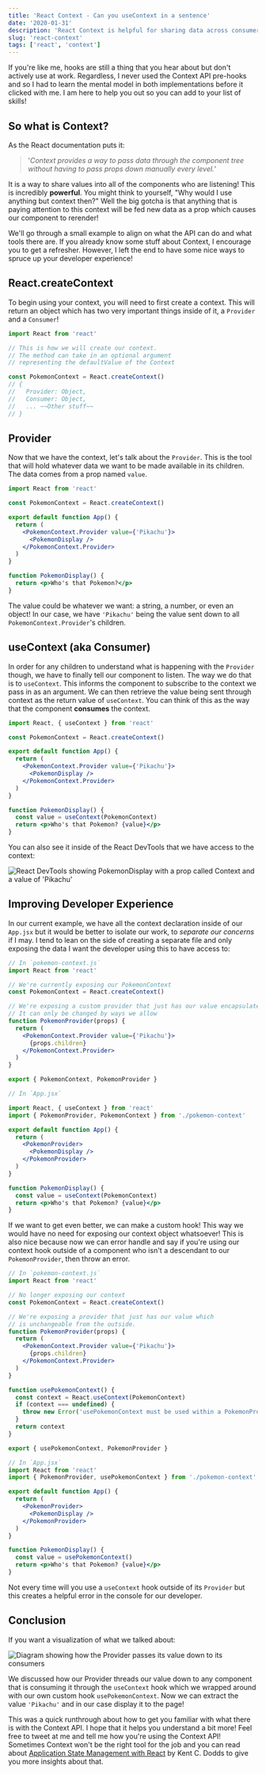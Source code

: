 ```yaml
---
title: 'React Context - Can you useContext in a sentence'
date: '2020-01-31'
description: 'React Context is helpful for sharing data across consumers! Here we will look at how to use the API with React Hooks.'
slug: 'react-context'
tags: ['react', 'context']
---
```


If you're like me, hooks are still a thing that you hear about but don't actively use at work. Regardless, I never used the Context API pre-hooks and so I had to learn the mental model in both implementations before it clicked with me. I am here to help you out so you can add to your list of skills!

## So what is Context?

As the React documentation puts it:

> '_Context provides a way to pass data through the component tree without having to pass
> props down manually every level._'

It is a way to share values into all of the components who are listening! This is incredibly **powerful**. You might think to yourself, "Why would I use anything but context then?" Well the big gotcha is that anything that is paying attention to this context will be fed new data as a prop which causes our component to rerender!

We'll go through a small example to align on what the API can do and what tools there are. If you already know some stuff about Context, I encourage you to get a refresher. However, I left the end to have some nice ways to spruce up your developer experience!

## React.createContext

To begin using your context, you will need to first create a context. This will return an object which has two very important things inside of it, a `Provider` and a `Consumer`!

```jsx
import React from 'react'

// This is how we will create our context.
// The method can take in an optional argument
// representing the defaultValue of the Context

const PokemonContext = React.createContext()
// {
//   Provider: Object,
//   Consumer: Object,
//   ... ~~Other stuff~~
// }
```

## Provider

Now that we have the context, let's talk about the `Provider`. This is the tool that will hold whatever data we want to be made available in its children. The data comes from a prop named `value`.

```jsx {7,9}
import React from 'react'

const PokemonContext = React.createContext()

export default function App() {
  return (
    <PokemonContext.Provider value={'Pikachu'}>
      <PokemonDisplay />
    </PokemonContext.Provider>
  )
}

function PokemonDisplay() {
  return <p>Who's that Pokemon?</p>
}
```

The value could be whatever we want: a string, a number, or even an object! In our case, we have `'Pikachu'` being the value sent down to all `PokemonContext.Provider`'s children.

## useContext (aka Consumer)

In order for any children to understand what is happening with the `Provider` though, we have to finally tell our component to listen. The way we do that is to `useContext`. This informs the component to subscribe to the context we pass in as an argument. We can then retrieve the value being sent through context as the return value of `useContext`. You can think of this as the way that the component **consumes** the context.

```jsx {1,14-15}
import React, { useContext } from 'react'

const PokemonContext = React.createContext()

export default function App() {
  return (
    <PokemonContext.Provider value={'Pikachu'}>
      <PokemonDisplay />
    </PokemonContext.Provider>
  )
}

function PokemonDisplay() {
  const value = useContext(PokemonContext)
  return <p>Who's that Pokemon? {value}</p>
}
```

You can also see it inside of the React DevTools that we have access to the context:

![React DevTools showing PokemonDisplay with a prop called Context and a value of 'Pikachu'](../../../assets/react_devtools_context.png)

## Improving Developer Experience

In our current example, we have all the context declaration inside of our `App.jsx` but it would be better to isolate our work, to _separate our concerns_ if I may. I tend to lean on the side of creating a separate file and only exposing the data I want the developer using this to have access to:

```jsx
// In `pokemon-context.js`
import React from 'react'

// We're currently exposing our PokemonContext
const PokemonContext = React.createContext()

// We're exposing a custom provider that just has our value encapsulated.
// It can only be changed by ways we allow
function PokemonProvider(props) {
  return (
    <PokemonContext.Provider value={'Pikachu'}>
      {props.children}
    </PokemonContext.Provider>
  )
}

export { PokemonContext, PokemonProvider }
```

```jsx {4,8-10}
// In `App.jsx`

import React, { useContext } from 'react'
import { PokemonProvider, PokemonContext } from './pokemon-context'

export default function App() {
  return (
    <PokemonProvider>
      <PokemonDisplay />
    </PokemonProvider>
  )
}

function PokemonDisplay() {
  const value = useContext(PokemonContext)
  return <p>Who's that Pokemon? {value}</p>
}
```

If we want to get even better, we can make a custom hook! This way we would have no need for exposing our context object whatsoever! This is also nice because now we can error handle and say if you're using our context hook outside of a component who isn't a descendant to our `PokemonProvider`, then throw an error.

```jsx {17-23,25}
// In `pokemon-context.js`
import React from 'react'

// No longer exposing our context
const PokemonContext = React.createContext()

// We're exposing a provider that just has our value which
// is unchangeable from the outside.
function PokemonProvider(props) {
  return (
    <PokemonContext.Provider value={'Pikachu'}>
      {props.children}
    </PokemonContext.Provider>
  )
}

function usePokemonContext() {
  const context = React.useContext(PokemonContext)
  if (context === undefined) {
    throw new Error('usePokemonContext must be used within a PokemonProvider')
  }
  return context
}

export { usePokemonContext, PokemonProvider }
```

```jsx {2,3,14}
// In `App.jsx`
import React from 'react'
import { PokemonProvider, usePokemonContext } from './pokemon-context'

export default function App() {
  return (
    <PokemonProvider>
      <PokemonDisplay />
    </PokemonProvider>
  )
}

function PokemonDisplay() {
  const value = usePokemonContext()
  return <p>Who's that Pokemon? {value}</p>
}
```

Not every time will you use a `useContext` hook outside of its `Provider` but this creates a helpful error in the console for our developer.

## Conclusion

If you want a visualization of what we talked about:

![Diagram showing how the Provider passes its value down to its consumers](../../../assets/context-diagram.png)

We discussed how our Provider threads our value down to any component that is consuming it through the `useContext` hook which we wrapped around with our own custom hook `usePokemonContext`. Now we can extract the value `'Pikachu'` and in our case display it to the page!

This was a quick runthrough about how to get you familiar with what there is with the Context API. I hope that it helps you understand a bit more! Feel free to tweet at me and tell me how you're using the Context API! Sometimes Context won't be the right tool for the job and you can read about [Application State Management with React](https://kentcdodds.com/blog/application-state-management-with-react) by Kent C. Dodds to give you more insights about that.
